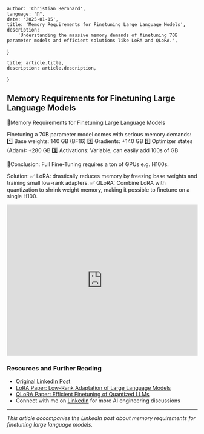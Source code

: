 
    author: 'Christian Bernhard',
    language: "🏴󠁧󠁢󠁥󠁮󠁧󠁿",
    date: '2025-01-15',
    title: 'Memory Requirements for Finetuning Large Language Models',
    description:
        'Understanding the massive memory demands of finetuning 70B parameter models and efficient solutions like LoRA and QLoRA.',
}

    title: article.title,
    description: article.description,
}


## Memory Requirements for Finetuning Large Language Models

💾Memory Requirements for Finetuning Large Language Models

Finetuning a 70B parameter model comes with serious memory demands:
1️⃣ Base weights: 140 GB (BF16)
2️⃣ Gradients: +140 GB
3️⃣ Optimizer states (Adam): +280 GB
4️⃣ Activations: Variable, can easily add 100s of GB

🧮Conclusion: Full Fine-Tuning requires a ton of GPUs e.g. H100s. 

Solution:
✅ LoRA: drastically reduces memory by freezing base weights and training small low-rank adapters.
✅ QLoRA: Combine LoRA with quantization to shrink weight memory, making it possible to finetune on a single H100.

<div className="my-8 flex justify-center">
    <iframe 
        src="https://www.linkedin.com/embed/feed/update/urn:li:ugcPost:7323736559374032897?compact=1" 
        height="399" 
        width="504" 
        frameBorder="0" 
        allowFullScreen="" 
        title="Eingebetteter Beitrag"
        className="rounded-lg shadow-lg"
    ></iframe>
</div>

### Resources and Further Reading

- [Original LinkedIn Post](https://www.linkedin.com/feed/update/urn:li:activity:7323736757147979777/)
- [LoRA Paper: Low-Rank Adaptation of Large Language Models](https://arxiv.org/abs/2106.09685)
- [QLoRA Paper: Efficient Finetuning of Quantized LLMs](https://arxiv.org/abs/2305.14314)
- Connect with me on [LinkedIn](https://www.linkedin.com/in/christian-bernhard-597224199/) for more AI engineering discussions

---

*This article accompanies the LinkedIn post about memory requirements for finetuning large language models.*
